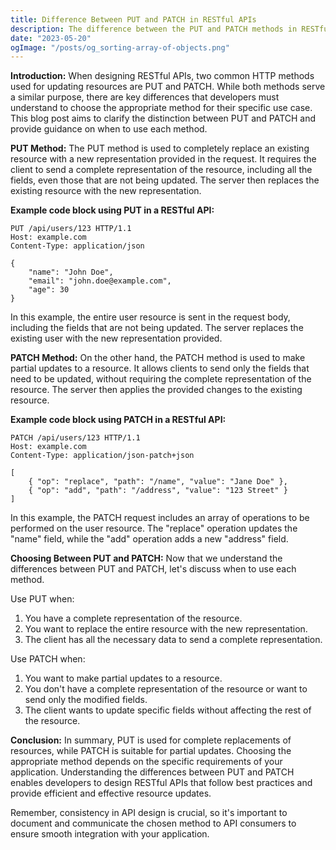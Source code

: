 ```yaml
---
title: Difference Between PUT and PATCH in RESTful APIs
description: The difference between the PUT and PATCH methods in RESTful APIs, providing examples and guidance on when to use each method for updating resources.
date: "2023-05-20"
ogImage: "/posts/og_sorting-array-of-objects.png"
---
```


**Introduction:**
When designing RESTful APIs, two common HTTP methods used for updating resources are PUT and PATCH. While both methods serve a similar purpose, there are key differences that developers must understand to choose the appropriate method for their specific use case. This blog post aims to clarify the distinction between PUT and PATCH and provide guidance on when to use each method.

**PUT Method:**
The PUT method is used to completely replace an existing resource with a new representation provided in the request. It requires the client to send a complete representation of the resource, including all the fields, even those that are not being updated. The server then replaces the existing resource with the new representation.

**Example code block using PUT in a RESTful API:**

```http
PUT /api/users/123 HTTP/1.1
Host: example.com
Content-Type: application/json

{
    "name": "John Doe",
    "email": "john.doe@example.com",
    "age": 30
}
```

In this example, the entire user resource is sent in the request body, including the fields that are not being updated. The server replaces the existing user with the new representation provided.

**PATCH Method:**
On the other hand, the PATCH method is used to make partial updates to a resource. It allows clients to send only the fields that need to be updated, without requiring the complete representation of the resource. The server then applies the provided changes to the existing resource.

**Example code block using PATCH in a RESTful API:**

```http
PATCH /api/users/123 HTTP/1.1
Host: example.com
Content-Type: application/json-patch+json

[
    { "op": "replace", "path": "/name", "value": "Jane Doe" },
    { "op": "add", "path": "/address", "value": "123 Street" }
]
```

In this example, the PATCH request includes an array of operations to be performed on the user resource. The "replace" operation updates the "name" field, while the "add" operation adds a new "address" field.

**Choosing Between PUT and PATCH:**
Now that we understand the differences between PUT and PATCH, let's discuss when to use each method.

Use PUT when:

1. You have a complete representation of the resource.
2. You want to replace the entire resource with the new representation.
3. The client has all the necessary data to send a complete representation.

Use PATCH when:

1. You want to make partial updates to a resource.
2. You don't have a complete representation of the resource or want to send only the modified fields.
3. The client wants to update specific fields without affecting the rest of the resource.

**Conclusion:**
In summary, PUT is used for complete replacements of resources, while PATCH is suitable for partial updates. Choosing the appropriate method depends on the specific requirements of your application. Understanding the differences between PUT and PATCH enables developers to design RESTful APIs that follow best practices and provide efficient and effective resource updates.

Remember, consistency in API design is crucial, so it's important to document and communicate the chosen method to API consumers to ensure smooth integration with your application.
